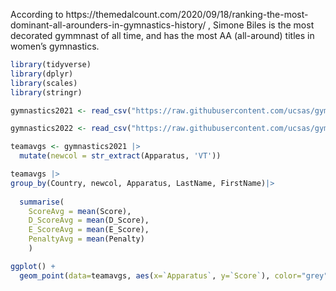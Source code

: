 According to https://themedalcount.com/2020/09/18/ranking-the-most-dominant-all-arounders-in-gymnastics-history/ , Simone Biles is the most decorated gymmnast of all time, and has the most AA (all-around) titles in women's gymnastics.

```r
library(tidyverse)
library(dplyr)
library(scales)
library(stringr)
```

```r
gymnastics2021 <- read_csv("https://raw.githubusercontent.com/ucsas/gym2024data/main/cleandata/data_2017_2021.csv")
```
```r
gymnastics2022 <- read_csv("https://raw.githubusercontent.com/ucsas/gym2024data/main/cleandata/data_2022_2023.csv")
```
```r
teamavgs <- gymnastics2021 |>
  mutate(newcol = str_extract(Apparatus, 'VT'))
```

```r
teamavgs |>
group_by(Country, newcol, Apparatus, LastName, FirstName)|>
  
  summarise(
    ScoreAvg = mean(Score), 
    D_ScoreAvg = mean(D_Score), 
    E_ScoreAvg = mean(E_Score),
    PenaltyAvg = mean(Penalty)
    ) 
```

```r
ggplot() + 
  geom_point(data=teamavgs, aes(x=`Apparatus`, y=`Score`), color="grey")
```

